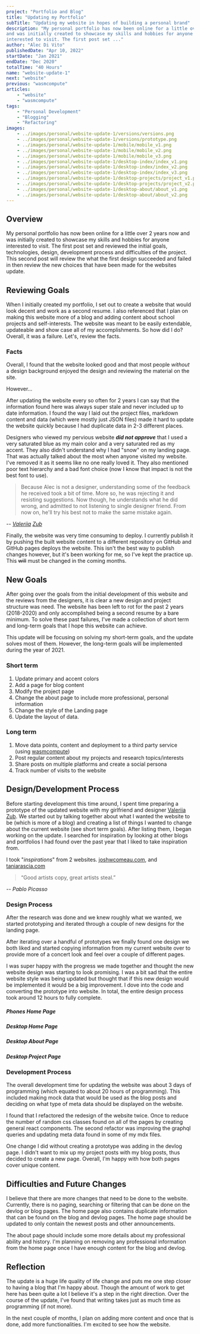 ```yaml
---
project: "Portfolio and Blog"
title: "Updating my Portfolio"
subTitle: "Updating my website in hopes of building a personal brand"
description: "My personal portfolio has now been online for a little over 2 years now
and was initially created to showcase my skills and hobbies for anyone
interested to visit. The first post set ..."
author: "Alec Di Vito"
publishedDate: "Apr 10, 2022"
startDate: "Jan 2021"
endDate: "Dec 2020"
totalTime: "40 Hours"
name: "website-update-1"
next: "website"
previous: "wasmcompute"
articles:
    - "website"
    - "wasmcompute"
tags:
    - "Personal Development"
    - "Blogging"
    - "Refactoring"
images:
    - ../images/personal/website-update-1/versions/versions.png
    - ../images/personal/website-update-1/versions/prototype.png
    - ../images/personal/website-update-1/mobile/mobile_v1.png
    - ../images/personal/website-update-1/mobile/mobile_v2.png
    - ../images/personal/website-update-1/mobile/mobile_v3.png
    - ../images/personal/website-update-1/desktop-index/index_v1.png
    - ../images/personal/website-update-1/desktop-index/index_v2.png
    - ../images/personal/website-update-1/desktop-index/index_v3.png
    - ../images/personal/website-update-1/desktop-projects/project_v1.png
    - ../images/personal/website-update-1/desktop-projects/project_v2.png
    - ../images/personal/website-update-1/desktop-about/about_v1.png
    - ../images/personal/website-update-1/desktop-about/about_v2.png
---
```


## Overview

My personal portfolio has now been online for a little over 2 years now
and was initially created to showcase my skills and hobbies for anyone
interested to visit. The first post set and reviewed the initial goals,
technologies, design, development process and difficulties of the
project. This second post will review the what the first design
succeeded and failed in then review the new choices that have been made
for the websites update.

## Reviewing Goals

When I initially created my portfolio, I set out to create a website
that would look decent and work as a second resume. I also referenced
that I plan on making this website more of a blog and adding content
about school projects and self-interests. The website was meant to be
easily extendable, updateable and show case all of my accomplishments.
So how did I do? Overall, it was a failure. Let's, review the facts.

### Facts

Overall, I found that the website looked good and that most people
*without* a design background enjoyed the design and reviewing the
material on the site.

However...

After updating the website every so often for 2 years I can say that the
information found here was always super stale and never included up to
date information. I found the way I laid out the project files, markdown
content and data (which were mostly just JSON files) made it hard to
update the website quickly because I had duplicate data in 2-3 different
places.

Designers who viewed my pervious website ***did not approve*** that I
used a very saturated blue as my main color and a very saturated red as
my accent. They also didn't understand why I had "snow" on my landing
page. That was actually talked about the most when anyone visited my
website. I've removed it as it seems like no one really loved it. They
also mentioned poor text hierarchy and a bad font choice (now I
know that impact is not the best font to use).

> Because Alec is not a designer, understanding some of the feedback he received took a
> bit of time. More so, he was rejecting it and resisting suggestions.
> Now though, he understands what he did wrong, and admitted to not listening to
> single designer friend. From now on, he'll try his best not to make the same mistake again.
<div>-- <cite><a href="https://www.linkedin.com/in/val-z/">Valeriia</a> <a href="https://www.val-z.com/">Zub</a></cite></div>
 
Finally, the website was very time consuming to deploy. I currently
publish it by pushing the built website content to a different
repository on GitHub and GitHub pages deploys the website. This isn't
the best way to publish changes however, but it's been working for me,
so I've kept the practice up. This ~~will~~ must be changed in the
coming months.

## New Goals

After going over the goals from the initial development of this website
and the reviews from the designers, it is clear a new design and project
structure was need. The website has been left to rot for the past 2
years (2018-2020) and only accomplished being a second resume by a bare
minimum. To solve these past failures, I've made a collection of short
term and long-term goals that I hope this website can achieve.

This update will be focusing on solving my short-term goals, and the
update solves most of them. However, the long-term goals will be
implemented during the year of 2021.

### Short term

1.  Update primary and accent colors
2.  Add a page for blog content
3.  Modify the project page
4.  Change the about page to include more professional, personal information
5.  Change the style of the Landing page
6.  Update the layout of data.

### Long term

1.  Move data points, content and deployment to a third party service (using [wasmcompute](http://wasmcompute.com/))
2.  Post regular content about my projects and research topics/interests
3.  Share posts on multiple platforms and create a social persona
4.  Track number of visits to the website

## Design/Development Process

Before starting development this time around, I spent time preparing a
prototype of the updated website with my girlfriend and designer
[Valeriia](https://www.linkedin.com/in/val-z/)
[Zub](https://www.val-z.com/). We started out by talking together about
what I wanted the website to be (which is more of a blog) and creating a
list of things I wanted to change about the current website (see short
term goals). After listing them, I began working on the update. I
searched for inspiration by looking at other blogs and portfolios I had
found over the past year that I liked to take inspiration from.

I took "*inspirations*" from 2 websites. [joshwcomeau.com](https://www.joshwcomeau.com/), and [taniarascia.com](https://www.taniarascia.com/)

>  “Good artists copy, great artists steal.”
<div>-- <cite>Pablo Picasso</cite></div>

### Design Process

After the research was done and we knew roughly what we wanted, we
started prototyping and iterated through a couple of new designs for the
landing page.

<span>
<Versions alt="Different version of the landing page for alec divito" caption="All iterations made for this websites landing page" />
</span>

After iterating over a handful of prototypes we finally found one design
we both liked and started copying information from my current website
over to provide more of a concert look and feel over a couple of
different pages.

<span>
<Prototype alt="Prototype showing off how the application would look" caption="Prototype showing off design" />
</span>

I was super happy with the progress we made together and thought the new
website design was starting to look promising. I was a bit sad that the
entire website style was being updated but thought that if this new
design would be implemented it would be a big improvement. I dove into
the code and converting the prototype into website. In total, the entire
design process took around 12 hours to fully complete.

##### Phones Home Page

<div class="grid grid--3">
    <Mobile_v1 alt="first version of alec divitos portfolio mobile index page" caption="first version" />
    <Mobile_v2 alt="second version of alec divitos portfolio mobile index page" caption="second version" />
    <Mobile_v3 alt="third version of alec divitos portfolio mobile index page" caption="third version" />
</div>

##### Desktop Home Page

<div class="grid grid--2">
    <Index_v2 alt="second version of alec divitos portfolio desktop index page" caption="second version" />
    <Index_v3 alt="third version of alec divitos portfolio desktop index page" caption="third version" />
</div>

##### Desktop About Page

<div class="grid grid--2">
    <About_v2 alt="third version of alec divitos portfolio desktop about page" caption="second version" />
    <About_v1 alt="second version of alec divitos portfolio desktop about page" caption="third version" />
</div>

##### Desktop Project Page

<div class="grid grid--2">
    <Project_v1 alt="second version of alec divitos portfolio desktop projects page" caption="second version" />
    <Project_v2 alt="third version of alec divitos portfolio desktop projects page" caption="third version" />
</div>

### Development Process

The overall development time for updating the website was about 3 days
of programming (which equated to about 20 hours of programming). This
included making mock data that would be used as the blog posts and
deciding on what type of meta data should be displayed on the website.

I found that I refactored the redesign of the website twice. Once to
reduce the number of random css classes found on all of the pages by
creating general react components. The second refactor was improving the
graphql queries and updating meta data found in some of my mdx files.

One change I did without creating a prototype was adding in the devlog
page. I didn't want to mix up my project posts with my blog posts, thus
decided to create a new page. Overall, I'm happy with how both pages
cover unique content.

## Difficulties and Future Changes

I believe that there are more changes that need to be done to the
website. Currently, there is no paging, searching or filtering that can
be done on the devlog or blog pages. The home page also contains
duplicate information that can be found on the blog and devlog pages.
The home page should be updated to only contain the newest posts and
other announcements.

The about page should include some more details about my professional
ability and history. I'm planning on removing any professional
information from the home page once I have enough content for the blog
and devlog.

## Reflection

The update is a huge life quality of life change and puts me one step
closer to having a blog that I'm happy about. Though the amount of work
to get here has been quite a lot I believe it's a step in the right
direction. Over the course of the update, I've found that writing takes
just as much time as programming (if not more).

In the next couple of months, I plan on adding more content and once
that is done, add more functionalities. I'm excited to see how the
website.
